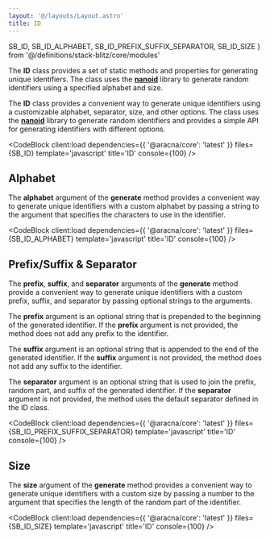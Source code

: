 ```yaml
---
layout: '@/layouts/Layout.astro'
title: ID
---
```


  SB_ID,
  SB_ID_ALPHABET,
  SB_ID_PREFIX_SUFFIX_SEPARATOR,
  SB_ID_SIZE
} from '@/definitions/stack-blitz/core/modules'

The **ID** class provides a set of static methods and properties for generating unique identifiers. The class uses the [**nanoid**](https://github.com/ai/nanoid) library to generate random identifiers using a specified alphabet and size.

The **ID** class provides a convenient way to generate unique identifiers using a customizable alphabet, separator, size, and other options. The class uses the [**nanoid**](https://github.com/ai/nanoid) library to generate random identifiers and provides a simple API for generating identifiers with different options.

<CodeBlock
  client:load
  dependencies={{ '@aracna/core': 'latest' }}
  files={SB_ID}
  template='javascript'
  title='ID'
  console={100}
/>

## Alphabet

The **alphabet** argument of the **generate** method provides a convenient way to generate unique identifiers with a custom alphabet by passing a string to the argument that specifies the characters to use in the identifier.

<CodeBlock
  client:load
  dependencies={{ '@aracna/core': 'latest' }}
  files={SB_ID_ALPHABET}
  template='javascript'
  title='ID'
  console={100}
/>

## Prefix/Suffix & Separator

The **prefix**, **suffix**, and **separator** arguments of the **generate** method provide a convenient way to generate unique identifiers with a custom prefix, suffix, and separator by passing optional strings to the arguments.

The **prefix** argument is an optional string that is prepended to the beginning of the generated identifier. If the **prefix** argument is not provided, the method does not add any prefix to the identifier.

The **suffix** argument is an optional string that is appended to the end of the generated identifier. If the **suffix** argument is not provided, the method does not add any suffix to the identifier.

The **separator** argument is an optional string that is used to join the prefix, random part, and suffix of the generated identifier. If the **separator** argument is not provided, the method uses the default separator defined in the ID class.

<CodeBlock
  client:load
  dependencies={{ '@aracna/core': 'latest' }}
  files={SB_ID_PREFIX_SUFFIX_SEPARATOR}
  template='javascript'
  title='ID'
  console={100}
/>

## Size

The **size** argument of the **generate** method provides a convenient way to generate unique identifiers with a custom size by passing a number to the argument that specifies the length of the random part of the identifier.

<CodeBlock
  client:load
  dependencies={{ '@aracna/core': 'latest' }}
  files={SB_ID_SIZE}
  template='javascript'
  title='ID'
  console={100}
/>
